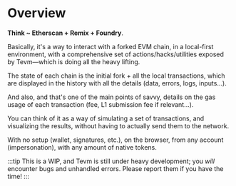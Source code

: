 # Overview

**Think ~ Etherscan + Remix + Foundry**.

Basically, it's a way to interact with a forked EVM chain, in a local-first environment, with a comprehensive set of actions/hacks/utilities exposed by Tevm—which is doing all the heavy lifting.

The state of each chain is the initial fork + all the local transactions, which are displayed in the history with all the details (data, errors, logs, inputs...).

And also, and that's one of the main points of savvy, details on the gas usage of each transaction (fee, L1 submission fee if relevant...).

You can think of it as a way of simulating a set of transactions, and visualizing the results, without having to actually send them to the network.

With no setup (wallet, signatures, etc.), on the browser, from any account (impersonation), with any amount of native tokens.

:::tip
This is a WIP, and Tevm is still under heavy development; you _will_ encounter bugs and unhandled errors. Please report them if you have the time!
:::
